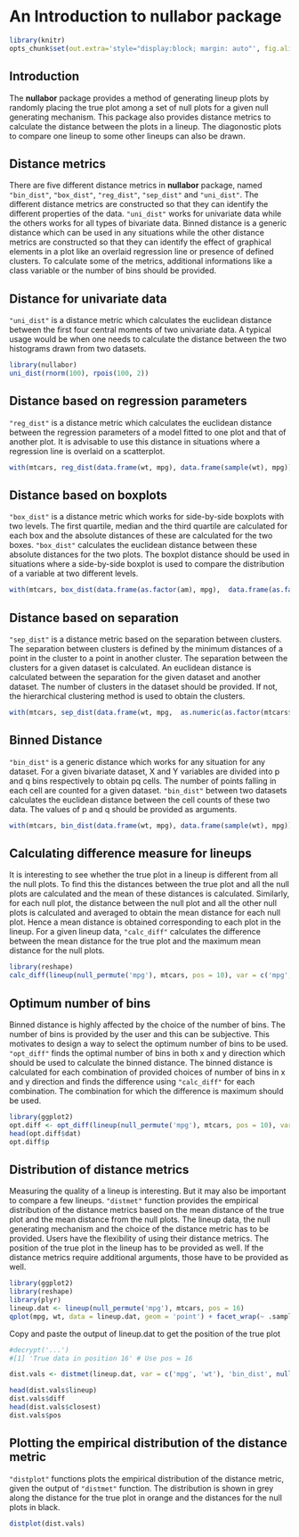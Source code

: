 <!--
%\VignetteEngine{knitr::docco_linear}
%\VignetteIndexEntry{An Introduction to the nullabor package}
-->

An Introduction to **nullabor** package
=======================================


```r
library(knitr)
opts_chunk$set(out.extra='style="display:block; margin: auto"', fig.align="center")
```


Introduction
------------


The  **nullabor** package provides a method of generating lineup plots by randomly placing the true plot among a set of null plots for a given null generating mechanism. This package also provides distance metrics to calculate the distance between the plots in a lineup. The diagonostic plots to compare one lineup to some other lineups can also be drawn.




Distance metrics
----------------------------
There are five different distance metrics in **nullabor** package, named `"bin_dist"`, `"box_dist"`, `"reg_dist"`, `"sep_dist"` and `"uni_dist"`. The different distance metrics are constructed so that they can identify the different properties of the data. `"uni_dist"` works for univariate data while the others works for all types of bivariate data. Binned distance is a generic distance which can be used in any situations while the other distance metrics are constructed so that they can identify the effect of graphical elements in a plot like an overlaid regression line or presence of defined clusters. To calculate some of the metrics, additional informations like a class variable or the number of bins should be provided.

Distance for univariate data
-----------------------------------------------------

`"uni_dist"` is a distance metric which calculates the euclidean distance between the first four central moments of two univariate data. A typical usage would be when one needs to calculate the distance between the two histograms drawn from two datasets.

```r
library(nullabor)
uni_dist(rnorm(100), rpois(100, 2))
```

Distance based on regression parameters
-----------------------------------------------------

`"reg_dist"` is a distance metric which calculates the euclidean distance between the regression parameters of a model fitted to one plot and that of another plot. It is advisable to use this distance in situations where a regression line is overlaid on a scatterplot.

```r
with(mtcars, reg_dist(data.frame(wt, mpg), data.frame(sample(wt), mpg)))
```

Distance based on boxplots
-----------------------------------------------------

`"box_dist"` is a distance metric which works for side-by-side boxplots with two levels. The first quartile, median and the third quartile are calculated for each box and the absolute distances of these are calculated for the two boxes. `"box_dist"` calculates the euclidean distance between these absolute distances for the two plots.  The boxplot distance should be used in situations where a side-by-side boxplot is used to compare the distribution of a variable at two different levels.

```r
with(mtcars, box_dist(data.frame(as.factor(am), mpg),  data.frame(as.factor(sample(am)), mpg)))
```

Distance based on separation
------------------------------------------------------

`"sep_dist"` is a distance metric based on the separation between clusters. The separation between clusters is defined by the minimum distances of a point in 
the cluster to a point in another cluster. The separation between the clusters for a given dataset is calculated. An euclidean distance is calculated between the separation for the given dataset and another dataset. The number of clusters in the dataset should be provided. If not, the hierarchical clustering method is used to obtain the clusters.

```r
with(mtcars, sep_dist(data.frame(wt, mpg,  as.numeric(as.factor(mtcars$cyl))), data.frame(sample(wt), mpg,  as.numeric(as.factor(mtcars$cyl))), nclust = 3))
```
Binned Distance
-----------------------------------------------------

`"bin_dist"` is a generic distance which works for any situation for any dataset. For a given bivariate dataset, X and Y variables are divided into p and q bins respectively to obtain pq cells. The number of points falling in each cell are counted for a given dataset. `"bin_dist"` between two datasets calculates the euclidean distance between the cell counts of these two data. The values of p and q should be provided as arguments.

```r
with(mtcars, bin_dist(data.frame(wt, mpg), data.frame(sample(wt), mpg)), X.bin = 5, Y.bin = 5)
```

Calculating difference measure for lineups
--------------------------------------------------------

It is interesting to see whether the true plot in a lineup is different from all the null plots. To find this the distances between the true plot and all the null plots are calculated and the mean of these distances is calculated. Similarly, for each null plot, the distance between the null plot and all the other null plots is calculated and averaged to obtain the mean distance for each null plot. Hence a mean distance is obtained corresponding to each plot in the lineup. For a given lineup data, `"calc_diff"` calculates the difference between the mean distance for the true plot and the maximum mean distance for the null plots.

```r
library(reshape)
calc_diff(lineup(null_permute('mpg'), mtcars, pos = 10), var = c('mpg', 'wt'), X.bin = 5, Y.bin = 5, pos = 10)
```

Optimum number of bins
--------------------------------------------------------

Binned distance is highly affected by the choice of the number of bins. The number of bins is provided by the user and this can be subjective. This motivates to design a way to select the optimum number of bins to be used. `"opt_diff"` finds the optimal number of bins in both x and y direction which should be used to calculate the binned distance. The binned distance is calculated for each combination of provided choices of number of bins in x and y direction and finds the difference using `"calc_diff"` for each combination. The combination for which the difference is maximum should be used.  

```r
library(ggplot2)
opt.diff <- opt_diff(lineup(null_permute('mpg'), mtcars, pos = 10), var = c('mpg', 'wt'), 2, 10, 2, 10, 10, plot = TRUE)
head(opt.diff$dat)
opt.diff$p
```

Distribution of distance metrics
-----------------------------------------------

Measuring the quality of a lineup is interesting. But it may also be important to compare a few lineups. `"distmet"` function provides the empirical distribution of the distance metrics based on the mean distance of the true plot and the mean distance from the null plots. The lineup data, the null generating mechanism and the choice of the distance metric has to be provided. Users have the flexibility of using their distance metrics. The position of the true plot in the lineup has to be provided as well. If the distance metrics require additional arguments, those have to be provided as well.

```r
library(ggplot2)
library(reshape)
library(plyr)
lineup.dat <- lineup(null_permute('mpg'), mtcars, pos = 16)
qplot(mpg, wt, data = lineup.dat, geom = 'point') + facet_wrap(~ .sample)
```

Copy and paste the output of lineup.dat to get the position of the true plot
```r
#decrypt('...') 
#[1] 'True data in position 16' # Use pos = 16
```

```r
dist.vals <- distmet(lineup.dat, var = c('mpg', 'wt'), 'bin_dist', null_permute('mpg'), pos = 16, dist.arg = list(X.bin = 5, Y.bin = 5))
```

```r
head(dist.vals$lineup)
dist.vals$diff
head(dist.vals$closest)
dist.vals$pos
```

Plotting the empirical distribution of the distance metric
-------------------------------------------------------------------------------

`"distplot"` functions plots the empirical distribution of the distance metric, given the output of `"distmet"` function. The distribution is shown in grey along the distance for the true plot in orange and the distances for the null plots in black. 

```r
distplot(dist.vals)
```